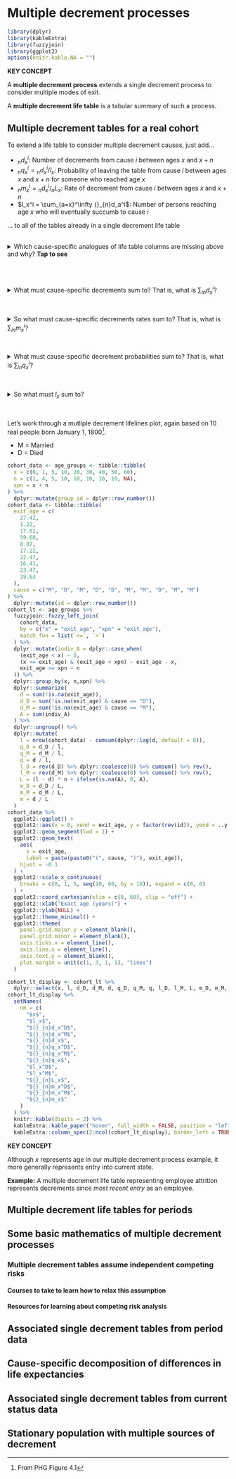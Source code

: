 # Multiple decrement processes

```r
library(dplyr)
library(kableExtra)
library(fuzzyjoin)
library(ggplot2)
options(knitr.kable.NA = "")
```

:::{.rmdimportant}
**KEY CONCEPT**

A **multiple decrement process** extends a single decrement process to consider multiple modes of exit.

A **multiple decrement life table** is a tabular summary of such a process.
:::

## Multiple decrement tables for a real cohort

To extend a life table to consider multiple decrement causes, just add...

* ${}_{n}d_x^i$: Number of decrements from cause $i$ between ages $x$ and $x+n$
* ${}_{n}q_x^i = {}_{n}d_x^i/l_x$: Probability of leaving the table from cause $i$ between ages $x$ and $x+n$ for someone who reached age $x$
* ${}_{n}m_x^i = {}_{n}d_x^i/{}_{n}L_x$: Rate of decrement from cause $i$ between ages $x$ and $x+n$
* $l_x^i = \sum_{a=x}^\infty {}_{n}d_a^i$: Number of persons reaching age $x$ who will eventually succumb to cause $i$

... to all of the tables already in a single decrement life table
<br><br>

<details>
<summary>Which cause-specific analogues of life table columns are missing above and why? **Tap to see**</summary>
* $e_x^i$: expected time until decrement to cause $i$. Those who later succumb to cause $i$ cannot be identified at age $x$ because they might succumb to another cause first
* Thus ${}_{n}L_x^i$, $T_x^i$, and ${}_{n}a_x^i$ excluded for similar reasons

**Question:** So why is $l_i^i$ included if it suffers from similar conceptual issues??

**Answer:**

* To calculate $l_x^i/l_x$, proportion of people aged $x$ who eventually succumb to cause $i$. **Examples:** Probability that marriage ends in divorce. Probability that employee leaves due to layoffs.
* The base of that probability, $l_x$ can be identified b age $x$
* Probabilities with $l_x^i$ as a base can't be identified because who don't know who will eventually succumb due to $i$
</details>
<br><br>

<details>
<summary>What must cause-specific decrements sum to? That is, what is $\sum_i {}_{n}d_x^i$?</summary>
The total number of all-cause decrements!

$$\sum_i {}_{n}d_x^i = {}_{n}d_x$$
</details>
<br>

<details>
<summary>So what must cause-specific decrements rates sum to? That is, what is $\sum_i {}_{n}m_x^i$?</summary>
The all-cause decrement rate!

$$
\sum_i {}_{n}d_x^i
  = \sum_i \frac{{}_{n}d_x^i}{{}_{n}L_x}
  = \frac{{}_{n}d_x}{{}_{n}L_x}
  = {}_{n}m_x
$$
</details>
<br>

<details>
<summary>What must cause-specific decrement probabilities sum to? That is, what is $\sum_i {}_{n}q_x^i$?</summary>
The all-cause decrement probability!

$$
\sum_i {}_{n}q_x^i
  = \sum_i \frac{{}_{n}d_x^i}{l_x}
  = \frac{{}_{n}d_x}{l_x}
  = {}_{n}q_x
$$
</details>
<br>

<details>
<summary>So what must $l_x$ sum to?</summary>
Recall that $l_x^i = \sum_{a=x}^\infty {}_{n}d_a^i$. So:

$$
\sum_i l_x^i
  = \sum_i \sum_{a=x}^\infty {}_{n}d_x^i
  = \sum_{a=x}^\infty {}_{n}d_a
  = l_x
$$

The sum of people who will eventually succumb to each cause is the sum of all people who will eventually succumb to any cause, which is equal to the number of survivors at age $x$.
</details>
<br>

Let's work through a mutliple decrement lifelines plot, again based on 10 real people born January 1, 1800^[From PHG Figure 4.1].

* M = Married
* D = Died

```r
cohort_data <- age_groups <- tibble::tibble(
  x = c(0, 1, 5, 10, 20, 30, 40, 50, 60),
  n = c(1, 4, 5, 10, 10, 10, 10, 10, NA),
  xpn = x + n
) %>%
  dplyr::mutate(group_id = dplyr::row_number())
cohort_data <- tibble::tibble(
  exit_age = c(
    27.42,
    1.22,
    17.62,
    59.60,
    0.07,
    17.22,
    22.47,
    16.41,
    23.47,
    19.63
  ),
  cause = c("M", "D", "M", "D", "D", "M", "M", "D", "M", "M")
) %>%
  dplyr::mutate(id = dplyr::row_number())
cohort_lt <- age_groups %>%
  fuzzyjoin::fuzzy_left_join(
    cohort_data,
    by = c("x" = "exit_age", "xpn" = "exit_age"), 
    match_fun = list(`<=`, `>`)
  ) %>%
  dplyr::mutate(indiv_A = dplyr::case_when(
    (exit_age < x) ~ 0,
    (x <= exit_age) & (exit_age < xpn) ~ exit_age - x,
    exit_age >= xpn ~ n
  )) %>%
  dplyr::group_by(x, n,xpn) %>%
  dplyr::summarize(
    d = sum(!is.na(exit_age)),
    d_D = sum(!is.na(exit_age) & cause == "D"),
    d_M = sum(!is.na(exit_age) & cause == "M"),
    A = sum(indiv_A)
  ) %>%
  dplyr::ungroup() %>%
  dplyr::mutate(
    l = nrow(cohort_data) - cumsum(dplyr::lag(d, default = 0)),
    q_D = d_D / l,
    q_M = d_M / l,
    q = d / l,
    l_D = rev(d_D) %>% dplyr::coalesce(0) %>% cumsum() %>% rev(),
    l_M = rev(d_M) %>% dplyr::coalesce(0) %>% cumsum() %>% rev(),
    L = (l - d) * n + ifelse(is.na(A), 0, A),
    m_D = d_D / L,
    m_M = d_M / L,
    m = d / L
  )
cohort_data %>%
  ggplot2::ggplot() +
  ggplot2::aes(x = 0, xend = exit_age, y = factor(rev(id)), yend = ..y..) +
  ggplot2::geom_segment(lwd = 1) +
  ggplot2::geom_text(
    aes(
      x = exit_age,
      label = paste(paste0("(", cause, ")"), exit_age)),
    hjust = -0.1
  ) +
  ggplot2::scale_x_continuous(
    breaks = c(0, 1, 5, seq(10, 60, by = 10)), expand = c(0, 0)
  ) +
  ggplot2::coord_cartesian(xlim = c(0, 60), clip = "off") +
  ggplot2::xlab("Exact age (years)") +
  ggplot2::ylab(NULL) +
  ggplot2::theme_minimal() +
  ggplot2::theme(
    panel.grid.major.y = element_blank(),
    panel.grid.minor = element_blank(),
    axis.ticks.x = element_line(),
    axis.line.x = element_line(),
    axis.text.y = element_blank(),
    plot.margin = unit(c(1, 3, 1, 1), "lines")
  )
```

```r
cohort_lt_display <- cohort_lt %>%
  dplyr::select(x, l, d_D, d_M, d, q_D, q_M, q, l_D, l_M, L, m_D, m_M, m)
cohort_lt_display %>%
  setNames(
    nm = c(
      "$x$",
      "$l_x$",
      "${}_{n}d_x^D$",
      "${}_{n}d_x^M$",
      "${}_{n}d_x$",
      "${}_{n}q_x^D$",
      "${}_{n}q_x^M$",
      "${}_{n}q_x$",
      "$l_x^D$",
      "$l_x^M$",
      "${}_{n}L_x$",
      "${}_{n}m_x^D$",
      "${}_{n}m_x^M$",
      "${}_{n}m_x$"
    )
  ) %>%
  knitr::kable(digits = 2) %>%
  kableExtra::kable_paper("hover", full_width = FALSE, position = "left") %>%
  kableExtra::column_spec(2:ncol(cohort_lt_display), border_left = TRUE)
```


:::{.rmdimportant}
**KEY CONCEPT**

Although $x$ represents age in our multiple decrement process example, it more generally represents entry into current state.

**Example:** A multiple decrement life table representing employee attrition represents decrements since *most recent entry* as an employee.
:::



## Multiple decrement life tables for periods

## Some basic mathematics of multiple decrement processes

:::{.rmdnote}
### Multiple decrement tables assume independent competing risks

#### Courses to take to learn how to relax this assumption

#### Resources for learning about competing risk analysis
:::

## Associated single decrement tables from period data

## Cause-specific decomposition of differences in life expectancies

## Associated single decrement tables from current status data

## Stationary population with multiple sources of decrement
